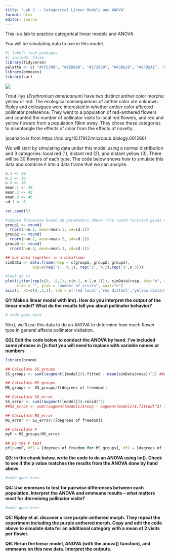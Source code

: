 ```yaml
---
title: "Lab 2 -- Categorical Linear Models and ANOVA"
format: html
editor: source
---
```


This is a lab to practice categorical linear models and ANOVA

You will be simulating data to use in this model.

```r
#| label: load-packages
#| include: false
library(tidyverse)
palette <- c( "#FF5300", "#9ED80B", "#172869", "#43B629", "#8F92A1", "#1BB6AF")
library(emmeans)
library(car)
```

![](figs/anthercolorlabeled.jpg){fig-alt="An image of a trout lily with yellow anthers and an image of a trout lily with red anthers"}

Trout lilys (*Erythronium americanum*) have two distinct anther color morphs: yellow or red. The ecological consequences of anther color are unknown. Ripley and colleagues were interested in whether anther color affected pollinator preference. They went to a population of red-anthered flowers and counted the number of pollinator visits to local red flowers, and red and yellow flowers from a population 19km away. They chose these categories to disentangle the effects of color from the effects of novelty.

(scenario is from https://doi.org/10.17912/micropub.biology.001286)

We will start by simulating data under this model using a normal distribution and 3 categories: local red (1), distant red  (2), and distant yellow (3). There will be 30 flowers of each type. The code below shows how to simulate this data and combine it into a data frame that we can analyze.

```r

n.1 <- 30
n.2 <- 30
n.3 <- 30
mean.1 <- 29
mean.2 <- 42
mean.3 <- 46
sd.1 <- 6

set.seed(5)

#sample fitnesses based on parameters above (the round function gives us integers)
group1 <- round(
  rnorm(n=n.1, mean=mean.1, sd=sd.1))
group2 <- round(
  rnorm(n=n.2, mean=mean.2, sd=sd.1))
group3 <- round(
  rnorm(n=n.3, mean=mean.3, sd=sd.1))

## but data together in a dataframe
simData <- data.frame(resp = c(group1, group2, group3), 
		    pop=c(rep('1', n.1), rep('2', n.2),rep('3',n.3)))

#look at it
plot(jitter(rep(c(0, .5,1), c(n.1, n.2,n.3))), simData$resp, bty="n", xlim=c(-.5,1.5),
     xlab = "", ylab = "number of visits", xaxt="n")
axis(1, at=c(0,.5,1), lab = c('red local','red distant','yellow distant'))

```

**Q1: Make a linear model with lm().  How do you interpret the output of the linear model? What do the results tell you about pollinator behavior?**

```r
# code goes here
```


Next, we'll use this data to do an ANOVA to determine how much flower type in general affects pollinator visitation. 

**Q2L Edit the code below to conduct the ANOVA by hand. I've included some phrases in []s that you will need to replace with variable names or numbers**

```r
library(broom)

## Calculate SS_groups
SS_groups <- sum((augment([model])$.fitted - mean(simData$resp))^2) ##replace [model] with whatever you called your model from the previous question

## Calculate MS_groups
MS_groups <- SS_groups/([degrees of freedom])

## Calculate SS_error
SS_error <- sum((augment([model])$.resid)^2)
##SS_error <- sum((augment(model1)$resp - augment(model1)$.fitted)^2) THIS ALSO WORKS

## Calculate MS_error
MS_error <- SS_error/([degrees of freedom])

## Calculate F
myF = MS_groups/MS_error

## Do the F test
pf(q=myF, df1 = [degrees of freedom for MS_groups], df2 = [degrees of freedom for MS_error], lower.tail=F)

```

**Q3: in the chunk below, write the code to do an ANOVA using lm(). Check to see if the p value matches the results from the ANOVA done by hand above**

```r
#code goes here
```

**Q4: Use emmeans to test for pairwise differences between each population. Interpret the ANOVA and emmeans results -- what matters most for dtermining pollinator visits?**

```r
#code goes here

```

**Q5: Ripley et al. discover a rare purple-anthered morph. They repeat the experiment including the purple anthered morph. Copy and edit the code above to simulate data for an additional category with a mean of 2 visits per flower.** 


**Q6: Rerun the linear model, ANOVA (with the anova() function), and emmeans on this new data. Interpret the outputs.**

